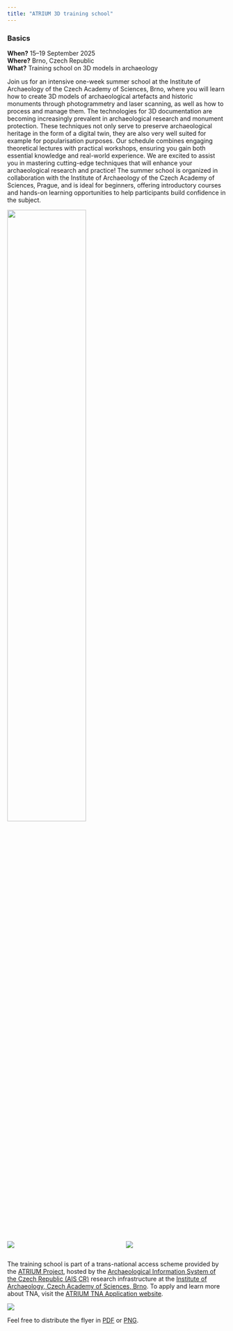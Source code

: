 ```yaml
---
title: "ATRIUM 3D training school"
---
```


::: {.callout-tip}

### Basics

**When?** 15–19 September 2025  
**Where?** Brno, Czech Republic  
**What?** Training school on 3D models in archaeology

:::

:::{.justify}

Join us for an intensive one-week summer school at the Institute of Archaeology of the Czech Academy of Sciences, Brno, where you will learn how to create 3D models of archaeological artefacts and historic monuments through photogrammetry and laser scanning, as well as how to process and manage them. The technologies for 3D documentation are becoming increasingly prevalent in archaeological research and monument protection. These techniques not only serve to preserve archaeological heritage in the form of a digital twin, they are also very well suited for example for popularisation purposes. Our schedule combines engaging theoretical lectures with practical workshops, ensuring you gain both essential knowledge and real-world experience. We are excited to assist you in mastering cutting-edge techniques that will enhance your archaeological research and practice! The summer school is organized in collaboration with the Institute of Archaeology of the Czech Academy of Sciences, Prague, and is ideal for beginners, offering introductory courses and hands-on learning opportunities to help participants build confidence in the subject.

:::


[![](figs/Clay.png){fig-align="center" width=60%}](https://atrium-research.eu)

:::: {.columns}
::: {.column width=40%}
[![](figs/aiscr.png)](https://www.aiscr.cz/en/)
:::
::: {.column width=10%}
:::
::: {.column width=50%}
[![](figs/arub.png)](https://www.arub.cz/)
:::
::::

:::{.justify}

The training school is part of a trans-national access scheme provided by the [ATRIUM Project](https://atrium-research.eu){.external}, hosted by the [Archaeological Information System of the Czech Republic (AIS CR)](https://aiscr.cz/){.external} research infrastructure at the [Institute of Archaeology, Czech Academy of Sciences, Brno](https://arub.cz/){.external}. To apply and learn more about TNA, visit the [ATRIUM TNA Application website](https://atrium-research.eu/transnational-access-scheme-application-process-summer-schools){.external}.

:::

[![](flyer/atRium_A4.png){.shadow}](flyer/atRium_A4.pdf)

Feel free to distribute the flyer in [PDF](flyer/atRium_A4.pdf) or [PNG](flyer/atRium_A4.png).
